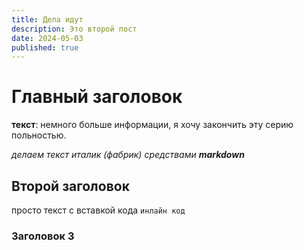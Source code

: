 ```yaml
---
title: Дела идут
description: Это второй пост
date: 2024-05-03
published: true
---
```


# Главный заголовок

**текст**: немного больше информации, я хочу закончить эту серию польностью.

_делаем текст италик (фабрик) средствами **markdown**_

## Второй заголовок

просто текст с вставкой кода `инлайн код`

### Заголовок 3
